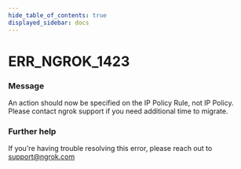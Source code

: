 ```yaml
---
hide_table_of_contents: true
displayed_sidebar: docs
---
```



# ERR_NGROK_1423

### Message

An action should now be specified on the IP Policy Rule, not IP Policy. Please contact ngrok support if you need additional time to migrate.

<ErrorDetails error="err_ngrok_1423" />

### Further help

If you're having trouble resolving this error, please reach out to [support@ngrok.com](mailto:support@ngrok.com?subject=Help%20with%20ERR_NGROK_1423)
